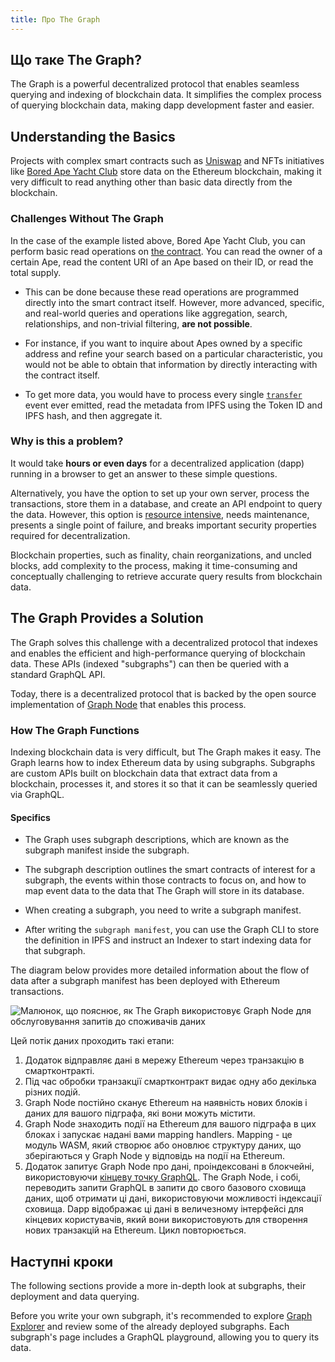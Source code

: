 ```yaml
---
title: Про The Graph
---
```


## Що таке The Graph?

The Graph is a powerful decentralized protocol that enables seamless querying and indexing of blockchain data. It simplifies the complex process of querying blockchain data, making dapp development faster and easier.

## Understanding the Basics

Projects with complex smart contracts such as [Uniswap](https://uniswap.org/) and NFTs initiatives like [Bored Ape Yacht Club](https://boredapeyachtclub.com/) store data on the Ethereum blockchain, making it very difficult to read anything other than basic data directly from the blockchain.

### Challenges Without The Graph

In the case of the example listed above, Bored Ape Yacht Club, you can perform basic read operations on [the contract](https://etherscan.io/address/0xbc4ca0eda7647a8ab7c2061c2e118a18a936f13d#code). You can read the owner of a certain Ape, read the content URI of an Ape based on their ID, or read the total supply.

- This can be done because these read operations are programmed directly into the smart contract itself. However, more advanced, specific, and real-world queries and operations like aggregation, search, relationships, and non-trivial filtering, **are not possible**.

- For instance, if you want to inquire about Apes owned by a specific address and refine your search based on a particular characteristic, you would not be able to obtain that information by directly interacting with the contract itself.

- To get more data, you would have to process every single [`transfer`](https://etherscan.io/address/0xbc4ca0eda7647a8ab7c2061c2e118a18a936f13d#code#L1746) event ever emitted, read the metadata from IPFS using the Token ID and IPFS hash, and then aggregate it.

### Why is this a problem?

It would take **hours or even days** for a decentralized application (dapp) running in a browser to get an answer to these simple questions.

Alternatively, you have the option to set up your own server, process the transactions, store them in a database, and create an API endpoint to query the data. However, this option is [resource intensive](/network/benefits/), needs maintenance, presents a single point of failure, and breaks important security properties required for decentralization.

Blockchain properties, such as finality, chain reorganizations, and uncled blocks, add complexity to the process, making it time-consuming and conceptually challenging to retrieve accurate query results from blockchain data.

## The Graph Provides a Solution

The Graph solves this challenge with a decentralized protocol that indexes and enables the efficient and high-performance querying of blockchain data. These APIs (indexed "subgraphs") can then be queried with a standard GraphQL API.

Today, there is a decentralized protocol that is backed by the open source implementation of [Graph Node](https://github.com/graphprotocol/graph-node) that enables this process.

### How The Graph Functions

Indexing blockchain data is very difficult, but The Graph makes it easy. The Graph learns how to index Ethereum data by using subgraphs. Subgraphs are custom APIs built on blockchain data that extract data from a blockchain, processes it, and stores it so that it can be seamlessly queried via GraphQL.

#### Specifics

- The Graph uses subgraph descriptions, which are known as the subgraph manifest inside the subgraph.

- The subgraph description outlines the smart contracts of interest for a subgraph, the events within those contracts to focus on, and how to map event data to the data that The Graph will store in its database.

- When creating a subgraph, you need to write a subgraph manifest.

- After writing the `subgraph manifest`, you can use the Graph CLI to store the definition in IPFS and instruct an Indexer to start indexing data for that subgraph.

The diagram below provides more detailed information about the flow of data after a subgraph manifest has been deployed with Ethereum transactions.

![Малюнок, що пояснює, як The Graph використовує Graph Node для обслуговування запитів до споживачів даних](/img/graph-dataflow.png)

Цей потік даних проходить такі етапи:

1.  Додаток відправляє дані в мережу Ethereum через транзакцію в смартконтракті.
2.  Під час обробки транзакції смартконтракт видає одну або декілька різних подій.
3.  Graph Node постійно сканує Ethereum на наявність нових блоків і даних для вашого підграфа, які вони можуть містити.
4.  Graph Node знаходить події на Ethereum для вашого підграфа в цих блоках і запускає надані вами mapping handlers. Mapping - це модуль WASM, який створює або оновлює структуру даних, що зберігаються у Graph Node у відповідь на події на Ethereum.
5.  Додаток запитує Graph Node про дані, проіндексовані в блокчейні, використовуючи [кінцеву точку GraphQL](https://graphql.org/learn/). The Graph Node, і собі, переводить запити GraphQL в запити до свого базового сховища даних, щоб отримати ці дані, використовуючи можливості індексації сховища. Dapp відображає ці дані в величезному інтерфейсі для кінцевих користувачів, який вони використовують для створення нових транзакцій на Ethereum. Цикл повторюється.

## Наступні кроки

The following sections provide a more in-depth look at subgraphs, their deployment and data querying.

Before you write your own subgraph, it's recommended to explore [Graph Explorer](https://thegraph.com/explorer) and review some of the already deployed subgraphs. Each subgraph's page includes a GraphQL playground, allowing you to query its data.
